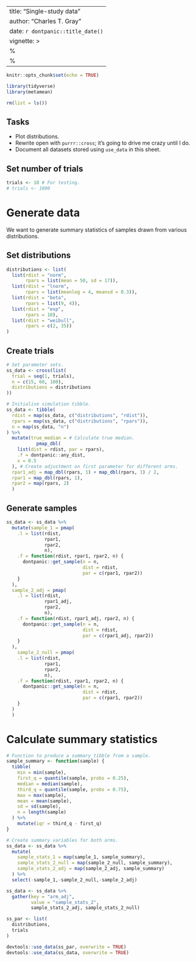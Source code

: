 <!-- 
%\VignetteEngine{knitr}
%\VignetteIndexEntry{Single study data} 
-->
---
title: "Single-study data"
author: "Charles T. Gray"
date: `r dontpanic::title_date()`
vignette: >
  %\VignetteIndexEntry{Single study data generations}
  %\VignetteEngine{knitr::rmarkdown}
---

```r
knitr::opts_chunk$set(echo = TRUE)

library(tidyverse)
library(metamean)

rm(list = ls())

```

## Tasks

- Plot distributions.
- Rewrite open with `purrr::cross`; it's going to drive me crazy until I do. 
- Document all datasets stored using `use_data` in this sheet.

## Set number of trials

```r
trials <- 10 # For testing.
# trials <- 1000 

```

# Generate data

We want to generate summary statistics of samples drawn from various distributions.

## Set distributions

```r
distributions <- list(
  list(rdist = "norm",
       rpars = list(mean = 50, sd = 17)),
  list(rdist = "lnorm",
       rpars = list(meanlog = 4, meansd = 0.3)),
  list(rdist = "beta",
       rpars = list(9, 4)),
  list(rdist = "exp",
       rpars = 10),
  list(rdist = "weibull",
       rpars = c(2, 35))
) 
```

## Create trials

```r

# Set parameter sets.
ss_data <- cross(list(
  trial = seq(1, trials),
  n = c(15, 60, 100),
  distributions = distributions
))

# Initialise simulation tibble.
ss_data <- tibble(
  rdist = map(ss_data, c("distributions", "rdist")),
  rpars = map(ss_data, c("distributions", "rpars")),
  n = map(ss_data, "n")
) %>%
  mutate(true_median = # Calculate true median.
           pmap_dbl(
    list(dist = rdist, par = rpars),
    .f = dontpanic::any_dist,
    x = 0.5
  ), # Create adjustment on first parameter for different arms.
  rpar1_adj = map_dbl(rpars, 1) + map_dbl(rpars, 1) / 2,
  rpar1 = map_dbl(rpars, 1),
  rpar2 = map(rpars, 2)
  )

```

## Generate samples

```r
ss_data <- ss_data %>%
  mutate(sample_1 = pmap(
    .l = list(rdist,
              rpar1,
              rpar2,
              n),
    .f = function(rdist, rpar1, rpar2, n) {
      dontpanic::get_sample(n = n,
                            dist = rdist,
                            par = c(rpar1, rpar2))
    }
  ),
  sample_2_adj = pmap(
    .l = list(rdist,
              rpar1_adj,
              rpar2,
              n),
    .f = function(rdist, rpar1_adj, rpar2, n) {
      dontpanic::get_sample(n = n,
                            dist = rdist,
                            par = c(rpar1_adj, rpar2))
    }
  ),
    sample_2_null = pmap(
    .l = list(rdist,
              rpar1,
              rpar2,
              n),
    .f = function(rdist, rpar1, rpar2, n) {
      dontpanic::get_sample(n = n,
                            dist = rdist,
                            par = c(rpar1, rpar2))
    }
  )
  )

```

# Calculate summary statistics

```r
# Function to produce a summary tibble from a sample.
sample_summary <- function(sample) {
  tibble(
    min = min(sample),
    first_q = quantile(sample, probs = 0.25),
    median = median(sample),
    third_q = quantile(sample, probs = 0.75),
    max = max(sample),
    mean = mean(sample),
    sd = sd(sample),
    n = length(sample)
  ) %>%
    mutate(iqr = third_q - first_q)
}

# Create summary variables for both arms.
ss_data <- ss_data %>%
  mutate(
    sample_stats_1 = map(sample_1, sample_summary),
    sample_stats_2_null = map(sample_2_null, sample_summary),
    sample_stats_2_adj = map(sample_2_adj, sample_summary)
  ) %>%
  select(-sample_1,-sample_2_null,-sample_2_adj)

```

```r
ss_data <- ss_data %>% 
  gather(key = "arm_adj",
         value = "sample_stats_2",
         sample_stats_2_adj, sample_stats_2_null)
```


```r
ss_par <- list(
  distributions,
  trials 
)

devtools::use_data(ss_par, overwrite = TRUE)
devtools::use_data(ss_data, overwrite = TRUE)
```


